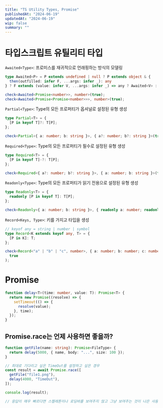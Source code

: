 ```yaml
---
title: "TS Utility Types, Promise"
publishedAt: "2024-06-19"
updatedAt: "2024-06-19"
wip: false
summary: ""
---
```


# 타입스크립트 유틸리티 타입

`Awaited<Type>`: 프로미스를 재귀적으로 언래핑하는 방식의 모델링

```ts
type Awaited<P> = P extends undefined | null ? P extends object & {
  then(outfilled: infer F, ...args: infer _): any
} ? F extends (value: infer V, ...args: infer _) => any ? Awaited<V> : never : P;

check<Awaited<Promise<number>>, number>(true);
check<Awaited<Promise<Promise<number>>>, number>(true);
```

`Partial<Type>`: Type의 모든 프로퍼티가 옵셔널로 설정된 유형 생성

```ts
type Partial<T> = {
  [P in keyof T]?: T[P];
};

check<Partial<{ a: number; b: string }>, { a?: number; b?: string }>(true);
```

`Required<Type>`: Type의 모든 프로퍼티가 필수로 설정된 유형 생성

```ts
type Required<T> = {
  [P in keyof T]-?: T[P];
};

check<Required<{ a?: number; b?: string }>, { a: number; b: string }>(true);
```

`Readonly<Type>`: Type의 모든 프로퍼티가 읽기 전용으로 설정된 유형 생성

```ts
type Readonly<T> = {
  readonly [P in keyof T]: T[P];
};

check<Readonly<{ a: number; b: string }>, { readonly a: number; readonly b: string }>(true);
```

`Record<Keys, Type>`: 키를 가지고 타입을 생성

```ts
// keyof any = string | number | symbol
type Record<K extends keyof any, T> = {
  [P in K]: T;
};

check<Record<"a" | "b" | "c", number>, { a: number; b: number; c: number }>(
  true
);
```

# Promise

```ts
function delay<T>(time: number, value: T): Promise<T> {
  return new Promise((resolve) => {
    setTimeout(() => {
      resolve(value);
    }, time);
  });
}
```

## Promise.race는 언제 사용하면 좋을까?

```ts
function getFile(name: string): Promise<FileType> {
  return delay(5000, { name, body: "...", size: 100 });
}

// 최대로 기다리고 싶은 TimeOut를 설정하고 싶은 경우
const result = await Promise.race([
  getFile("file1.png"),
  delay(4000, "TimeOut"),
]);

console.log(result);

// 응답이 매우 빠르다면 스켈레톤이나 로딩바를 보여주지 않고 그냥 보여주는 것이 나은 사용자 경험일 수 있음. 이런 경우 race를 사용해서 특정 시간보다 느리게 응답이 오는 경우 우선 로딩바를 보여주고 요청을 계속할 수 있음 
```
